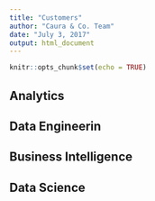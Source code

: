 ```yaml
---
title: "Customers"
author: "Caura & Co. Team"
date: "July 3, 2017"
output: html_document
---
```


```r
knitr::opts_chunk$set(echo = TRUE)
```

## Analytics

## Data Engineerin

## Business Intelligence

## Data Science

